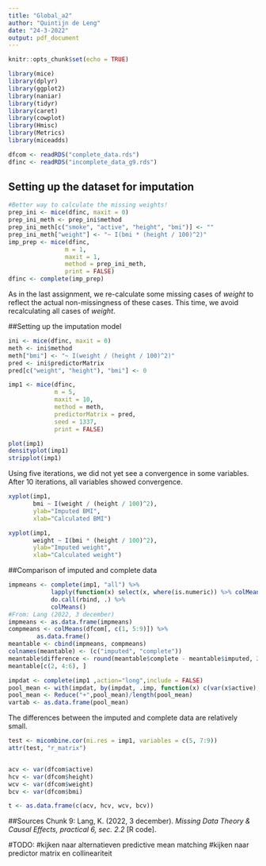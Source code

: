 ```yaml
---
title: "Global_a2"
author: "Quintijn de Leng"
date: "24-3-2022"
output: pdf_document
---
```


```r
knitr::opts_chunk$set(echo = TRUE)
```

```r
library(mice)
library(dplyr)
library(ggplot2)
library(naniar)
library(tidyr)
library(caret)
library(cowplot)
library(Hmisc)
library(Metrics)
library(miceadds)
```

```r
dfcom <- readRDS("complete_data.rds")
dfinc <- readRDS("incomplete_data_g9.rds")
```

## Setting up the dataset for imputation

```r
#Better way to calculate the missing weights!
prep_ini <- mice(dfinc, maxit = 0)
prep_ini_meth <- prep_ini$method
prep_ini_meth[c("smoke", "active", "height", "bmi")] <- ""
prep_ini_meth["weight"] <- "~ I(bmi * (height / 100)^2)"
imp_prep <- mice(dfinc,
                m = 1,
                maxit = 1,
                method = prep_ini_meth,
                print = FALSE)
dfinc <- complete(imp_prep)
```

As in the last assignment, we re-calculate some missing cases of *weight* to reflect the actual non-missingness of these cases. This time, we avoid recalculating all cases of *weight*.

##Setting up the imputation model

```r
ini <- mice(dfinc, maxit = 0)
meth <- ini$method
meth["bmi"] <- "~ I(weight / (height / 100)^2)"
pred <- ini$predictorMatrix
pred[c("weight", "height"), "bmi"] <- 0

imp1 <- mice(dfinc,
             m = 5,
             maxit = 10,
             method = meth,
             predictorMatrix = pred,
             seed = 1337,
             print = FALSE)

```



```r
plot(imp1)
densityplot(imp1)
stripplot(imp1)
```

Using five iterations, we did not yet see a convergence in some variables. After 10 iterations, all variables showed convergence.

```r
xyplot(imp1, 
       bmi ~ I(weight / (height / 100)^2), 
       ylab="Imputed BMI", 
       xlab="Calculated BMI")
```
```r
xyplot(imp1, 
       weight ~ I(bmi * (height / 100)^2), 
       ylab="Imputed weight", 
       xlab="Calculated weight")
```

##Comparison of imputed and complete data

```r
impmeans <- complete(imp1, "all") %>% 
            lapply(function(x) select(x, where(is.numeric)) %>% colMeans()) %>%
            do.call(rbind, .) %>%
            colMeans()
#From: Lang (2022, 3 december)
impmeans <- as.data.frame(impmeans)
compmeans <- colMeans(dfcom[, c(1, 5:9)]) %>% 
        as.data.frame()
meantable <- cbind(impmeans, compmeans)
colnames(meantable) <- (c("imputed", "complete"))
meantable$difference <- round(meantable$complete - meantable$imputed, 2)
meantable[c(2, 4:6), ]
```

```r


impdat <- complete(imp1 ,action="long",include = FALSE)
pool_mean <- with(impdat, by(impdat, .imp, function(x) c(var(x$active), var(x$height), var(x$weight), var(x$bmi))))
pool_mean <- Reduce("+",pool_mean)/length(pool_mean)
vartab <- as.data.frame(pool_mean)

```


The differences between the imputed and complete data are relatively small. 

```r
test <- micombine.cor(mi.res = imp1, variables = c(5, 7:9))
attr(test, "r_matrix")


acv <- var(dfcom$active)
hcv <- var(dfcom$height)
wcv <- var(dfcom$weight)
bcv <- var(dfcom$bmi)

t <- as.data.frame(c(acv, hcv, wcv, bcv))

```


##Sources
Chunk 9: Lang, K. (2022, 3 december). *Missing Data Theory & Causal Effects, practical 6, sec. 2.2* [R code]. 


#TODO:
#kijken naar alternatieven predictive mean matching
#kijken naar predictor matrix en collineariteit